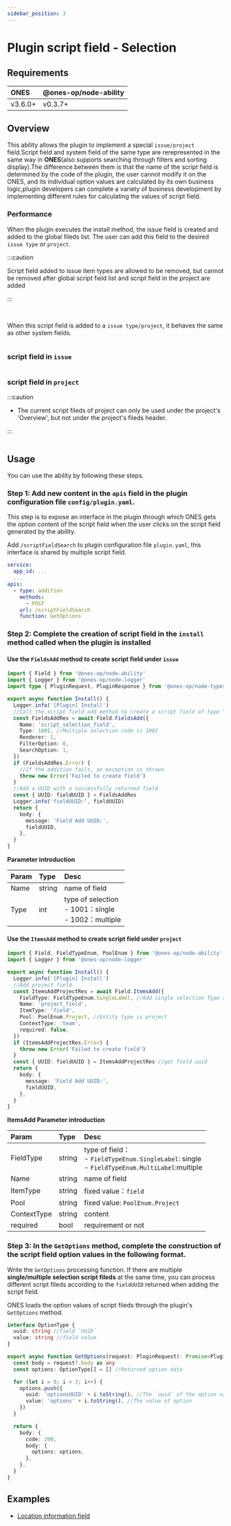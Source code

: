```yaml
---
sidebar_position: 3
---
```



# Plugin script field - Selection

## Requirements

| **ONES** | @ones-op/node-ability |
| :------- | :-------------------- |
| v3.6.0+  | v0.3.7+               |

## Overview

This ability allows the plugin to implement a special `issue/project` field.Script field and system field of the same type are rerepresented in the same way in **ONES**(also supports searching through filters and sorting display).The difference between them is that the name of the script field is determined by the code of the plugin, the user cannot modify it on the ONES, and its individual option values are calculated by its own business logic,plugin developers can complete a variety of business development by implementing different rules for calculating the values of script field.

### Performance

When the plugin executes the install method, the issue field is created and added to the global fileds list. The user can add this field to the desired `issue type` or `project`.

:::caution

Script field added to issue item types are allowed to be removed, but cannot be removed after global script field list and script field in the project are added

:::

<br />

When this script field is added to a `issue type/project`, it behaves the same as other system fields.

<Image img={scriptFieldSelection1} />

### script field in `issue`

<Image img={scriptFieldSelection2} />

### script field in `project`

:::caution

- The current script fileds of project can only be used under the project's 'Overview', but not under the project's fileds header.

:::

<Image img={scriptFieldSelection3} />

## Usage

You can use the ability by following these steps.

### Step 1: Add new content in the `apis` field in the plugin configuration file `config/plugin.yaml`.

This step is to expose an interface in the plugin through which ONES gets the option content of the script field when the user clicks on the script field generated by the ability.

Add `/scriptFieldSearch` to plugin configuration file `plugin.yaml`, this interface is shared by multiple script field.

```yaml
service:
  app_id: ...
  ...
apis:
  - type: addition
    methods:
      - POST
    url: /scriptFieldSearch
    function: GetOptions
```

### Step 2: Complete the creation of script field in the `install` method called when the plugin is installed

#### Use the `FieldsAdd` method to create script field under `issue`

```typescript
import { Field } from '@ones-op/node-ability'
import { Logger } from '@ones-op/node-logger'
import type { PluginRequest, PluginResponse } from '@ones-op/node-types'

export async function Install() {
  Logger.info('[Plugin] Install')
  //Call the script field add method to create a script field of type "radio menu"
  const FieldsAddRes = await Field.FieldsAdd({
    Name: 'script_selection_field',
    Type: 1001, //Multiple selection code is 1002
    Renderer: 1,
    FilterOption: 0,
    SearchOption: 1,
  })
  if (FieldsAddRes.Error) {
    //If the addition fails, an exception is thrown
    throw new Error('Failed to create field')
  }
  //Add a UUID with a successfully returned field
  const { UUID: fieldUUID } = FieldsAddRes
  Logger.info('fieldUUID:', fieldUUID)
  return {
    body: {
      message: 'Field Add UUID:',
      fieldUUID,
    },
  }
}
```

**Parameter introduction**

| Param | Type   | Desc                                                       |
| :---- | :----- | :--------------------------------------------------------- |
| Name  | string | name of field                                              |
| Type  | int    | type of selection<br />- 1001：single<br/>- 1002：multiple |

#### Use the `ItemsAdd` method to create script field under `project`

```typescript
import { Field, FieldTypeEnum, PoolEnum } from '@ones-op/node-ability'
import { Logger } from '@ones-op/node-logger'

export async function Install() {
  Logger.info('[Plugin] Install')
  //Add project field
  const ItemsAddProjectRes = await Field.ItemsAdd({
    FieldType: FieldTypeEnum.SingleLabel, //Add single selection Type script field
    Name: 'project_field',
    ItemType: 'field',
    Pool: PoolEnum.Project, //Entity type is project
    ContextType: 'team',
    required: false,
  })
  if (ItemsAddProjectRes.Error) {
    throw new Error('Failed to create field')
  }
  const { UUID: fieldUUID } = ItemsAddProjectRes //get field uuid
  return {
    body: {
      message: 'Field Add UUID:',
      fieldUUID,
    },
  }
}
```

**ItemsAdd Parameter introduction**

| Param       | Type   | Desc                                                                                                  |
| :---------- | :----- | :---------------------------------------------------------------------------------------------------- |
| FieldType   | string | type of field：<br />- `FieldTypeEnum.SingleLabel`: single<br />- `FieldTypeEnum.MultiLabel`:multiple |
| Name        | string | name of field                                                                                         |
| ItemType    | string | fixed value：`field`                                                                                  |
| Pool        | string | fixed value: `PoolEnum.Project`                                                                       |
| ContextType | string | content                                                                                               |
| required    | bool   | requirement or not                                                                                    |

### Step 3: In the `GetOptions` method, complete the construction of the script field option values in the following format.

Write the `GetOptions` processing function. If there are multiple **single/multiple selection script fileds** at the same time, you can process different script fileds according to the `fieldUUID` returned when adding the script field.

ONES loads the option values of script fileds through the plugin's `GetOptions` method.

```typescript
interface OptionType {
  uuid: string //field `UUID`
  value: string //field value
}

export async function GetOptions(request: PluginRequest): Promise<PluginResponse> {
  const body = request?.body as any
  const options: OptionType[] = [] //Returned option data

  for (let i = 0; i < 3; i++) {
    options.push({
      uuid: 'optionsUUID' + i.toString(), //The `uuid` of the option value, customized by the developer
      value: 'options' + i.toString(), //The value of option
    })
  }

  return {
    body: {
      code: 200,
      body: {
        options: options,
      },
    },
  }
}
```

## Examples

- [Location information field](sample-script-field-selection1.mdx)
